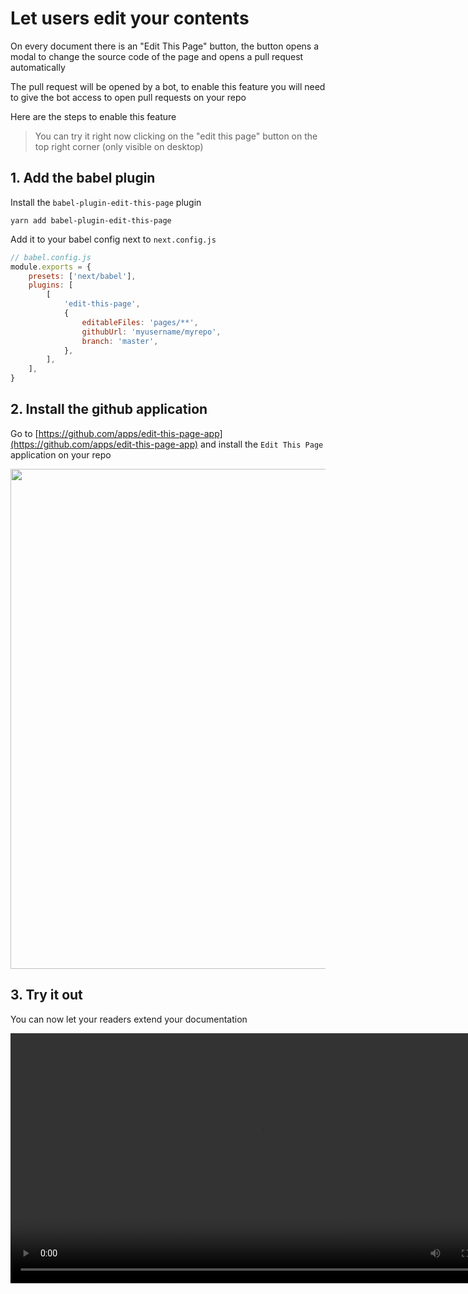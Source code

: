 
# Let users edit your contents

On every document there is an "Edit This Page" button, the button opens a modal to change the source code of the page and opens a pull request automatically

The pull request will be opened by a bot, to enable this feature you will need to give the bot access to open pull requests on your repo

Here are the steps to enable this feature

> You can try it right now clicking on the "edit this page" button on the top right corner (only visible on desktop)

## 1. Add the babel plugin

Install the `babel-plugin-edit-this-page` plugin

```
yarn add babel-plugin-edit-this-page
```

Add it to your babel config next to `next.config.js`

```js
// babel.config.js
module.exports = {
    presets: ['next/babel'],
    plugins: [
        [
            'edit-this-page',
            {
                editableFiles: 'pages/**',
                githubUrl: 'myusername/myrepo',
                branch: 'master',
            },
        ],
    ],
}
```

## 2. Install the github application

Go to [https://github.com/apps/edit-this-page-app](https://github.com/apps/edit-this-page-app) and install the `Edit This Page` application on your repo

<img src='/edit-this-page/github_app.jpg' width='800px' />

## 3. Try it out

You can now let your readers extend your documentation


<video src='/edit-this-page/video.mp4' width='800px' autoplay='true' loop='true' />
